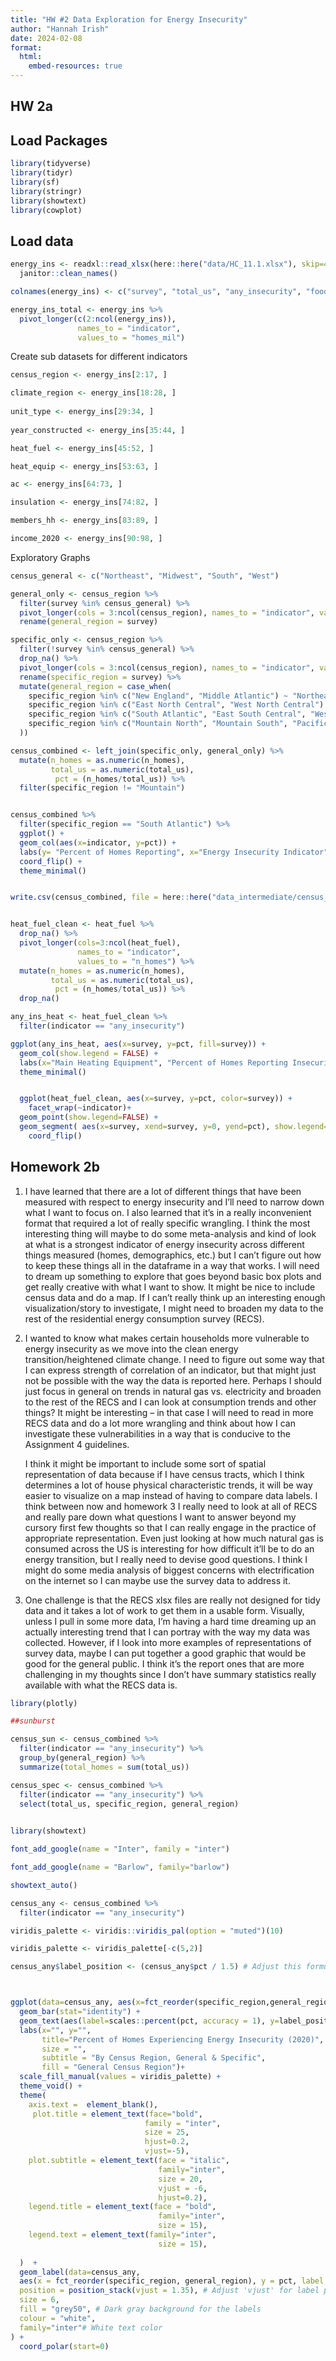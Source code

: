 ```yaml
---
title: "HW #2 Data Exploration for Energy Insecurity"
author: "Hannah Irish"
date: 2024-02-08
format:
  html:
    embed-resources: true
---
```


## HW 2a

## Load Packages

```r

library(tidyverse)
library(tidyr)
library(sf)
library(stringr)
library(showtext)
library(cowplot)
```

## Load data

```r

energy_ins <- readxl::read_xlsx(here::here("data/HC_11.1.xlsx"), skip=4) %>%
  janitor::clean_names()

colnames(energy_ins) <- c("survey", "total_us", "any_insecurity", "food_medicine", "unhealthy_temp", "disconnect_stop", "unable_heat", "unable_ac")

energy_ins_total <- energy_ins %>% 
  pivot_longer(c(2:ncol(energy_ins)), 
               names_to = "indicator",
               values_to = "homes_mil")


```

Create sub datasets for different indicators

```r

census_region <- energy_ins[2:17, ] 

climate_region <- energy_ins[18:28, ] 
 
unit_type <- energy_ins[29:34, ]
 
year_constructed <- energy_ins[35:44, ] 

heat_fuel <- energy_ins[45:52, ] 

heat_equip <- energy_ins[53:63, ] 

ac <- energy_ins[64:73, ] 

insulation <- energy_ins[74:82, ] 

members_hh <- energy_ins[83:89, ] 

income_2020 <- energy_ins[90:98, ]

```

Exploratory Graphs

```r

census_general <- c("Northeast", "Midwest", "South", "West")

general_only <- census_region %>% 
  filter(survey %in% census_general) %>% 
  pivot_longer(cols = 3:ncol(census_region), names_to = "indicator", values_to = "n_homes") %>% 
  rename(general_region = survey)

specific_only <- census_region %>% 
  filter(!survey %in% census_general) %>% 
  drop_na() %>% 
  pivot_longer(cols = 3:ncol(census_region), names_to = "indicator", values_to = "n_homes") %>% 
  rename(specific_region = survey) %>% 
  mutate(general_region = case_when(
    specific_region %in% c("New England", "Middle Atlantic") ~ "Northeast",
    specific_region %in% c("East North Central", "West North Central") ~ "Midwest",
    specific_region %in% c("South Atlantic", "East South Central", "West South Central") ~ "South",
    specific_region %in% c("Mountain North", "Mountain South", "Pacific") ~ "West"
  ))

census_combined <- left_join(specific_only, general_only) %>% 
  mutate(n_homes = as.numeric(n_homes),
         total_us = as.numeric(total_us),
          pct = (n_homes/total_us)) %>% 
  filter(specific_region != "Mountain")


census_combined %>%  
  filter(specific_region == "South Atlantic") %>% 
  ggplot() +
  geom_col(aes(x=indicator, y=pct)) +
  labs(y= "Percent of Homes Reporting", x="Energy Insecurity Indicator", title = "Homes in the South Atlantic Showing Energy Insecurity")+
  coord_flip() +
  theme_minimal()


write.csv(census_combined, file = here::here("data_intermediate/census_data.csv"))



```

```r



heat_fuel_clean <- heat_fuel %>% 
  drop_na() %>% 
  pivot_longer(cols=3:ncol(heat_fuel), 
               names_to = "indicator",
               values_to = "n_homes") %>% 
  mutate(n_homes = as.numeric(n_homes),
         total_us = as.numeric(total_us),
          pct = (n_homes/total_us)) %>% 
  drop_na()

any_ins_heat <- heat_fuel_clean %>% 
  filter(indicator == "any_insecurity")

ggplot(any_ins_heat, aes(x=survey, y=pct, fill=survey)) +
  geom_col(show.legend = FALSE) +
  labs(x="Main Heating Equipment", "Percent of Homes Reporting Insecurity", title="Percent of Home Reporting Any Energy Insecurity by Main Heating Fuel")+
  theme_minimal() 



```

```r

  ggplot(heat_fuel_clean, aes(x=survey, y=pct, color=survey)) +
    facet_wrap(~indicator)+
  geom_point(show.legend=FALSE) + 
  geom_segment( aes(x=survey, xend=survey, y=0, yend=pct), show.legend=FALSE) +
    coord_flip()
```

## Homework 2b

1.  I have learned that there are a lot of different things that have been measured with respect to energy insecurity and I'll need to narrow down what I want to focus on. I also learned that it's in a really inconvenient format that required a lot of really specific wrangling. I think the most interesting thing will maybe to do some meta-analysis and kind of look at what is a strongest indicator of energy insecurity across different things measured (homes, demographics, etc.) but I can't figure out how to keep these things all in the dataframe in a way that works. I will need to dream up something to explore that goes beyond basic box plots and get really creative with what I want to show. It might be nice to include census data and do a map. If I can't really think up an interesting enough visualization/story to investigate, I might need to broaden my data to the rest of the residential energy consumption survey (RECS).

2.  I wanted to know what makes certain households more vulnerable to energy insecurity as we move into the clean energy transition/heightened climate change. I need to figure out some way that I can express strength of correlation of an indicator, but that might just not be possible with the way the data is reported here. Perhaps I should just focus in general on trends in natural gas vs. electricity and broaden to the rest of the RECS and I can look at consumption trends and other things? It might be interesting -- in that case I will need to read in more RECS data and do a lot more wrangling and think about how I can investigate these vulnerabilities in a way that is conducive to the Assignment 4 guidelines.

    I think it might be important to include some sort of spatial representation of data because if I have census tracts, which I think determines a lot of house physical characteristic trends, it will be way easier to visualize on a map instead of having to compare data labels. I think between now and homework 3 I really need to look at all of RECS and really pare down what questions I want to answer beyond my cursory first few thoughts so that I can really engage in the practice of appropriate representation. Even just looking at how much natural gas is consumed across the US is interesting for how difficult it'll be to do an energy transition, but I really need to devise good questions. I think I might do some media analysis of biggest concerns with electrification on the internet so I can maybe use the survey data to address it.

3.  One challenge is that the RECS xlsx files are really not designed for tidy data and it takes a lot of work to get them in a usable form. Visually, unless I pull in some more data, I'm having a hard time dreaming up an actually interesting trend that I can portray with the way my data was collected. However, if I look into more examples of representations of survey data, maybe I can put together a good graphic that would be good for the general public. I think it's the report ones that are more challenging in my thoughts since I don't have summary statistics really available with what the RECS data is.

```r

library(plotly)

##sunburst

census_sun <- census_combined %>% 
  filter(indicator == "any_insecurity") %>% 
  group_by(general_region) %>% 
  summarize(total_homes = sum(total_us)) 

census_spec <- census_combined %>% 
  filter(indicator == "any_insecurity") %>% 
  select(total_us, specific_region, general_region)
  
```

```r
library(showtext)

font_add_google(name = "Inter", family = "inter")

font_add_google(name = "Barlow", family="barlow")

showtext_auto()

census_any <- census_combined %>% 
  filter(indicator == "any_insecurity") 

viridis_palette <- viridis::viridis_pal(option = "muted")(10)

viridis_palette <- viridis_palette[-c(5,2)]

census_any$label_position <- (census_any$pct / 1.5) # Adjust this formula based on your specific needs



ggplot(data=census_any, aes(x=fct_reorder(specific_region,general_region), y=pct, fill=general_region))+
  geom_bar(stat="identity") +
  geom_text(aes(label=scales::percent(pct, accuracy = 1), y=label_position), size = 6, color="white", face= "bold")+
  labs(x="", y="", 
       title="Percent of Homes Experiencing Energy Insecurity (2020)",
       size = "",
       subtitle = "By Census Region, General & Specific",
       fill = "General Census Region")+
  scale_fill_manual(values = viridis_palette) +
  theme_void() +
  theme(
    axis.text =  element_blank(),
     plot.title = element_text(face="bold",
                              family = "inter",
                              size = 25, 
                              hjust=0.2,
                              vjust=-5),
    plot.subtitle = element_text(face = "italic",
                                 family="inter",
                                 size = 20,
                                 vjust = -6,
                                 hjust=0.2),
    legend.title = element_text(face = "bold",
                                 family="inter",
                                 size = 15),
    legend.text = element_text(family="inter",
                                 size = 15),
  
  )  +
  geom_label(data=census_any,
  aes(x = fct_reorder(specific_region, general_region), y = pct, label = specific_region),
  position = position_stack(vjust = 1.35), # Adjust 'vjust' for label positioning
  size = 6,
  fill = "grey50", # Dark gray background for the labels
  colour = "white",
  family="inter"# White text color
) +
  coord_polar(start=0)


```
